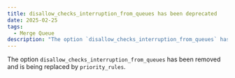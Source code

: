 ```yaml
---
title: disallow_checks_interruption_from_queues has been deprecated
date: 2025-02-25
tags:
  - Merge Queue
description: "The option `disallow_checks_interruption_from_queues` has been removed and is being replaced by `priority_rules`."
---
```


The option `disallow_checks_interruption_from_queues` has been removed and is being replaced by `priority_rules`.
